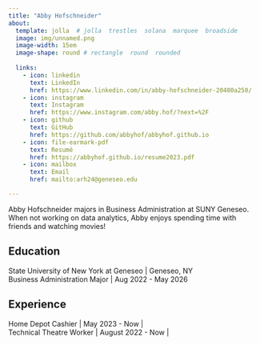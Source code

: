 ```yaml
---
title: "Abby Hofschneider"
about:
  template: jolla  # jolla  trestles  solana  marquee  broadside
  image: img/unnamed.png
  image-width: 15em
  image-shape: round # rectangle  round  rounded
  
  links:
    - icon: linkedin
      text: LinkedIn
      href: https://www.linkedin.com/in/abby-hofschneider-20480a250/
    - icon: instagram
      text: Instagram
      href: https://www.instagram.com/abby.hof/?next=%2F
    - icon: github
      text: GitHub
      href: https://github.com/abbyhof/abbyhof.github.io
    - icon: file-earmark-pdf
      text: Resumé
      href: https://abbyhof.github.io/resume2023.pdf
    - icon: mailbox
      text: Email
      href: mailto:arh24@geneseo.edu

---
```



Abby Hofschneider majors in Business Administration at SUNY Geneseo. When not working on data analytics, Abby enjoys spending time with friends and watching movies!

## Education

State University of New York at Geneseo | Geneseo, NY <br>
Business Administration Major | Aug 2022 - May 2026 <br>
 

## Experience

Home Depot Cashier | May 2023 - Now | <br>
Technical Theatre Worker | August 2022 - Now | <br>
























